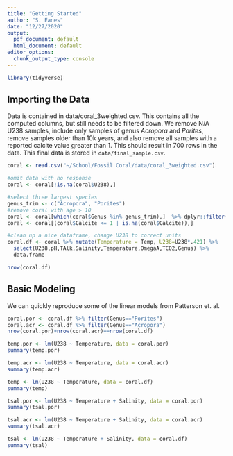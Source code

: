 ```yaml
---
title: "Getting Started"
author: "S. Eanes"
date: "12/27/2020"
output:
  pdf_document: default
  html_document: default
editor_options:
  chunk_output_type: console
---
```


```r
library(tidyverse)
```

## Importing the Data

Data is contained in data/coral_3weighted.csv. This contains all the computed columns, but still needs to be filtered down. We remove N/A U238 samples, include only samples of genus *Acropora* and *Porites*, remove samples older than 10k years, and also remove all samples with a reported calcite value greater than 1. This should result in 700 rows in the data. This final data is stored in `data/final_sample.csv`.

```r
coral <- read.csv("~/School/Fossil Coral/data/coral_3weighted.csv")

#omit data with no response
coral <- coral[!is.na(coral$U238),]

#select three largest species
genus_trim <- c("Acropora", "Porites")
#remove coral with age > 10
coral <- coral[which(coral$Genus %in% genus_trim),]  %>% dplyr::filter(Age < 10)
coral <- coral[(coral$Calcite <= 1 | is.na(coral$Calcite)),]

#clean up a nice dataframe, change U238 to correct units
coral.df <- coral %>% mutate(Temperature = Temp, U238=U238*.421) %>%
  select(U238,pH,TAlk,Salinity,Temperature,OmegaA,TCO2,Genus) %>%
  data.frame

nrow(coral.df)
```

## Basic Modeling

We can quickly reproduce some of the linear models from Patterson et. al.

```r
coral.por <- coral.df %>% filter(Genus=="Porites")
coral.acr <- coral.df %>% filter(Genus=="Acropora")
nrow(coral.por)+nrow(coral.acr)==nrow(coral.df)

temp.por <- lm(U238 ~ Temperature, data = coral.por)
summary(temp.por)

temp.acr <- lm(U238 ~ Temperature, data = coral.acr)
summary(temp.acr)

temp <- lm(U238 ~ Temperature, data = coral.df)
summary(temp)
```

```r
tsal.por <- lm(U238 ~ Temperature + Salinity, data = coral.por)
summary(tsal.por)

tsal.acr <- lm(U238 ~ Temperature + Salinity, data = coral.acr)
summary(tsal.acr)

tsal <- lm(U238 ~ Temperature + Salinity, data = coral.df)
summary(tsal)
```

